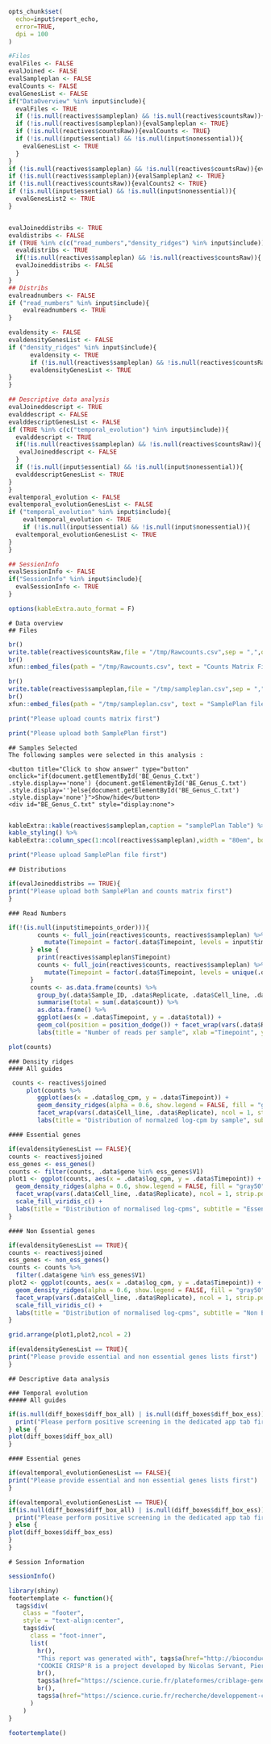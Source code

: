
```r
opts_chunk$set(
  echo=input$report_echo,
  error=TRUE,
  dpi = 100
)
```
```r
#Files
evalFiles <- FALSE
evalJoined <- FALSE
evalSampleplan <- FALSE
evalCounts <- FALSE
evalGenesList <- FALSE
if("DataOverview" %in% input$include){
  evalFiles <- TRUE
  if (!is.null(reactives$sampleplan) && !is.null(reactives$countsRaw)){evalJoined <- TRUE}
  if (!is.null(reactives$sampleplan)){evalSampleplan <- TRUE}
  if (!is.null(reactives$countsRaw)){evalCounts <- TRUE}
  if (!is.null(input$essential) && !is.null(input$nonessential)){
    evalGenesList <- TRUE
  }
}
if (!is.null(reactives$sampleplan) && !is.null(reactives$countsRaw)){evalJoined2 <- TRUE}
if (!is.null(reactives$sampleplan)){evalSampleplan2 <- TRUE}
if (!is.null(reactives$countsRaw)){evalCounts2 <- TRUE}
if (!is.null(input$essential) && !is.null(input$nonessential)){
  evalGenesList2 <- TRUE
}


evalJoineddistribs <- TRUE
evaldistribs <- FALSE
if (TRUE %in% c(c("read_numbers","density_ridges") %in% input$include)){
  evaldistribs <- TRUE
  if(!is.null(reactives$sampleplan) && !is.null(reactives$countsRaw)){
  evalJoineddistribs <- FALSE
  }
}
## Distribs
evalreadnumbers <- FALSE
if ("read_numbers" %in% input$include){
    evalreadnumbers <- TRUE
}

evaldensity <- FALSE
evaldensityGenesList <- FALSE
if ("density_ridges" %in% input$include){
      evaldensity <- TRUE
      if (!is.null(reactives$sampleplan) && !is.null(reactives$countsRaw)){
      evaldensityGenesList <- TRUE
}
}

## Descriptive data analysis
evalJoineddescript <- TRUE
evalddescript <- FALSE
evalddescriptGenesList <- FALSE
if (TRUE %in% c(c("temporal_evolution") %in% input$include)){
  evalddescript <- TRUE
  if(!is.null(reactives$sampleplan) && !is.null(reactives$countsRaw)){
   evalJoineddescript <- FALSE
  }
  if (!is.null(input$essential) && !is.null(input$nonessential)){
  evalddescriptGenesList <- TRUE
}
}
evaltemporal_evolution <- FALSE
evaltemporal_evolutionGenesList <- FALSE
if ("temporal_evolution" %in% input$include){
    evaltemporal_evolution <- TRUE
    if (!is.null(input$essential) && !is.null(input$nonessential)){
  evaltemporal_evolutionGenesList <- TRUE
}
}

## SessionInfo
evalSessionInfo <- FALSE
if("SessionInfo" %in% input$include){
  evalSessionInfo <- TRUE
}

options(kableExtra.auto_format = F)
```
```asis
# Data overview
## Files
```
```r
br()
write.table(reactives$countsRaw,file = "/tmp/Rawcounts.csv",sep = ",",quote = FALSE)
br()
xfun::embed_files(path = "/tmp/Rawcounts.csv", text = "Counts Matrix File")
```
```r
br()
write.table(reactives$sampleplan,file = "/tmp/sampleplan.csv",sep = ",",quote = FALSE)
br()
xfun::embed_files(path = "/tmp/sampleplan.csv", text = "SamplePlan file")
```
```r
print("Please upload counts matrix first")
```
```r
print("Please upload both SamplePlan first")
```

```asis
## Samples Selected
The following samples were selected in this analysis :

<button title="Click to show answer" type="button" onclick="if(document.getElementById('BE_Genus_C.txt') .style.display=='none') {document.getElementById('BE_Genus_C.txt') .style.display=''}else{document.getElementById('BE_Genus_C.txt') .style.display='none'}">Show/hide</button>
<div id="BE_Genus_C.txt" style="display:none">
  
```

```r
kableExtra::kable(reactives$sampleplan,caption = "samplePlan Table") %>%
kable_styling() %>%
kableExtra::column_spec(1:ncol(reactives$sampleplan),width = "80em", bold = FALSE, italic = FALSE)
```
</div>

```r
print("Please upload SamplePlan file first")
```
```asis
## Distributions
```
```r
if(evalJoineddistribs == TRUE){
print("Please upload both SamplePlan and counts matrix first")
}
```
```asis
### Read Numbers
```
```r
if(!(is.null(input$timepoints_order))){
        counts <- full_join(reactives$counts, reactives$sampleplan) %>%
          mutate(Timepoint = factor(.data$Timepoint, levels = input$timepoints_order))
      } else {
        print(reactives$sampleplan$Timepoint)
        counts <- full_join(reactives$counts, reactives$sampleplan) %>%
          mutate(Timepoint = factor(.data$Timepoint, levels = unique(.data$Timepoint)))
      }
      counts <- as.data.frame(counts) %>%
        group_by(.data$Sample_ID, .data$Replicate, .data$Cell_line, .data$Timepoint) %>%
        summarise(total = sum(.data$count)) %>% 
        as.data.frame() %>%
        ggplot(aes(x = .data$Timepoint, y = .data$total)) +
        geom_col(position = position_dodge()) + facet_wrap(vars(.data$Replicate, .data$Cell_line), nrow = 1) +
        labs(title = "Number of reads per sample", xlab ="Timepoint", ylab ="Total counts")

plot(counts)    
```

<!-- ### Log cpm distributions -->
<!-- <br/> -->

<!-- ```{r, echo = FALSE, eval = evalJoined, warning=FALSE} -->
<!--     counts <- reactives$joined -->
<!--       counts %>%  -->
<!--         ggplot(aes(x = .data$Timepoint, y = .data$log_cpm, fill = .data$Replicate)) + geom_boxplot() + facet_grid(. ~ .data$Cell_line) +  -->
<!--         labs(title = "Distribution of normalized log-cpm by sample", subtitle = "All guides") -->
<!-- ``` -->

```asis
### Density ridges
#### All guides
```
```r
 counts <- reactives$joined
     plot(counts %>%
        ggplot(aes(x = .data$log_cpm, y = .data$Timepoint)) +
        geom_density_ridges(alpha = 0.6, show.legend = FALSE, fill = "gray50") +
        facet_wrap(vars(.data$Cell_line, .data$Replicate), ncol = 1, strip.position = "right") +
        labs(title = "Distribution of normalzed log-cpm by sample", subtitle = "All guides"))
```
```asis
#### Essential genes
```
```r
if(evaldensityGenesList == FALSE){
counts <- reactives$joined
ess_genes <- ess_genes()
counts <- filter(counts, .data$gene %in% ess_genes$V1)
plot1 <- ggplot(counts, aes(x = .data$log_cpm, y = .data$Timepoint)) + 
  geom_density_ridges(alpha = 0.6, show.legend = FALSE, fill = "gray50") +
  facet_wrap(vars(.data$Cell_line, .data$Replicate), ncol = 1, strip.position = "right") +
  scale_fill_viridis_c() +
  labs(title = "Distribution of normalised log-cpms", subtitle = "Essential genes")
}
```
```asis
#### Non Essential genes
```
```r
if(evaldensityGenesList == TRUE){
counts <- reactives$joined
ess_genes <- non_ess_genes()
counts <- counts %>%
  filter(.data$gene %in% ess_genes$V1)
plot2 <- ggplot(counts, aes(x = .data$log_cpm, y = .data$Timepoint)) +
  geom_density_ridges(alpha = 0.6, show.legend = FALSE, fill = "gray50") +
  facet_wrap(vars(.data$Cell_line, .data$Replicate), ncol = 1, strip.position = "right") +
  scale_fill_viridis_c() +
  labs(title = "Distribution of normalised log-cpms", subtitle = "Non Essential genes")
}

grid.arrange(plot1,plot2,ncol = 2)
```
```r
if(evaldensityGenesList == TRUE){
print("Please provide essential and non essential genes lists first")
}
```


```asis
## Descriptive data analysis
```
```asis
### Temporal evolution
##### All guides
```
```r
if(is.null(diff_boxes$diff_box_all) | is.null(diff_boxes$diff_box_ess)){
  print("Please perform positive screening in the dedicated app tab first")
} else {
plot(diff_boxes$diff_box_all)
}
```
```asis
#### Essential genes
```
```r
if(evaltemporal_evolutionGenesList == FALSE){
print("Please provide essential and non essential genes lists first")
}
```
```r
if(evaltemporal_evolutionGenesList == TRUE){
if(is.null(diff_boxes$diff_box_all) | is.null(diff_boxes$diff_box_ess)){
  print("Please perform positive screening in the dedicated app tab first")
} else {
plot(diff_boxes$diff_box_ess)
}
}
```

<!-- ## Statistical data analysis -->
<!-- ```{r, echo = FALSE, eval = TRUE, warning=FALSE} -->
<!-- print("aa") -->
<!-- # req(DEA-input$ExploreIntra) -->
<!-- # req(DEA-concatenated$results) -->
<!-- # res <- DEA-concatenated$results[[DEA-input$ExploreIntra]] -->
<!-- req(DEA$results$res) -->
<!-- print(DEA$results$res) -->
<!-- res <- DEA$results$res[["Hbe || No_T5-No_T"]] -->
<!-- print(res) -->
<!-- # tic("Ploting Volcano") -->
<!-- # ggplot <- ggplot(res, aes(x = estimate, y = -log10(p.value))) + -->
<!-- #           ggtitle(colnames(DEA$reactives$contrast)) + -->
<!-- #           scale_fill_gradient(low = "lightgray", high = "navy") + -->
<!-- #           scale_color_gradient(low = "lightgray", high = "navy") + -->
<!-- #           expand_limits(y = c(min(-log10(res$p.value)), 1)) + -->
<!-- #           geom_point(data = res, -->
<!-- #                  color = "grey", alpha = 0.5) + -->
<!-- #           geom_point(data = subset(res, estimate > input$FCT), -->
<!-- #                  color = "red", alpha = 0.5) + -->
<!-- #           geom_point(data = subset(res, estimate < -input$FCT), -->
<!-- #                  color = "blue", alpha = 0.5) + -->
<!-- #           geom_point(data = subset(res, adj_p.value < input$PvalsT), -->
<!-- #                  color = "green", alpha = 0.5) + -->
<!-- #           geom_hline(yintercept = -log10(max(subset(res, adj_p.value < input$PvalsT)$p.value)), linetype = "dashed") + -->
<!-- #           geom_vline(xintercept = c(-input$FCT, input$FCT), linetype = "dashed") + -->
<!-- #           theme_linedraw() + -->
<!-- #           theme(panel.grid = element_blank()) + -->
<!-- #           xlab("Fold change (log2)") + -->
<!-- #           ylab("-log10(P-Value)") -->
<!-- ``` -->

```asis
# Session Information
```

```r
sessionInfo()
```

```r
library(shiny)
footertemplate <- function(){
  tags$div(
    class = "footer",
    style = "text-align:center",
    tags$div(
      class = "foot-inner",
      list(
        hr(),
        "This report was generated with", tags$a(href="http://bioconductor.org/packages/COOKIE CRISP'R/", "COOKIE CRISP'R"), br(),
        "COOKIE CRISP'R is a project developed by Nicolas Servant, Pierre Gestraud, Aurelien Bore and Clement Benoit from the bioinformatic and crispr'it platforms of the Institut Curie : ",
        br(),
        tags$a(href="https://science.curie.fr/plateformes/criblage-genetique-crispr-crisprit/","CRISPRIT platform"),
        br(),
        tags$a(href="https://science.curie.fr/recherche/developpement-cancer-genetique-epigenetique/dynamique-de-linformation-genetique/equipe-vallot/","Bioinformatic Platform"),br())
      )
    )
}
```

```r
footertemplate()
```
